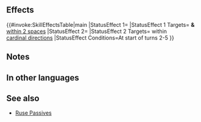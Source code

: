 {{Captain Skill
|name=Dauntless
|effect=At the start of turns 2 through 5, grants Special cooldown charge +1 per attack to captain and allies within 2 spaces of captain for 1 turn and inflicts【Guard】on foes in cardinal directions of captain through their next actions.<br><br>【Guard】<br>Inflicts Special cooldown charge -1 on target per attack during combat through its next action. (Only highest value applied. Does not stack.)
|statModifiers=
|properties=
}}
==Effects==
{{#invoke:SkillEffectsTable|main
|StatusEffect 1={{SEt|Special Cooldown Charge +1}}
|StatusEffect 1 Targets={{Tgt|Captain}} '''&''' {{Tgt|Allies}}<br>[[within 2 spaces]]
|StatusEffect 2={{SEt|Guard}}
|StatusEffect 2 Targets={{Tgt|Foes}} within<br>[[cardinal directions]]
|StatusEffect Conditions=At start of turns 2-5 
}}

==Notes==
{{Accelerate Special}}
{{Guard}}
{{CardinalDirections}}
==In other languages==
{{OtherLanguages
|japanese=剛毅果断
|german=Furchtlos
|spanishEU=Intrepidez
|spanishLA=Intrepidez
|french=Intrépide
|italian=Temerarietà
|chineseTW=剛毅果決
|portuguese=Intrepidez
}}
==See also==
{{See also skills|cond=(Description LIKE '%grants%Special cooldown charge +1 per attack%to%for 1 turn%' OR Description LIKE '%【Guard】%cardinal%') AND Exclusive='1'}}
* [[Ruse Passives]]
{{Captain Skills Navbox}}